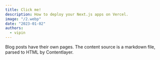 ```yaml
---
title: Click me!
description: How to deploy your Next.js apps on Vercel.
image: "/2.webp"
date: "2023-01-02"
authors:
  - vipin
---
```


Blog posts have their own pages. The content source is a markdown file, parsed to HTML by Contentlayer.
